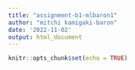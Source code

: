 ```yaml
---
title: "assignment-b1-mlbaron1"
author: "mitchi kamigaki-baron"
date: '2022-11-02'
output: html_document
---
```


```r
knitr::opts_chunk$set(echo = TRUE)
```

```r

```


